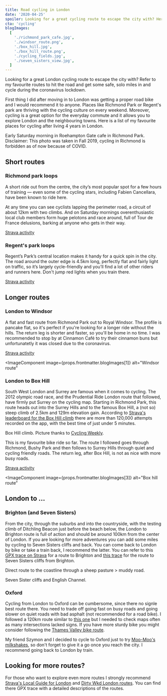 ```yaml
---
title: Road cycling in London
date: '2020-04-25'
spoiler: Looking for a great cycling route to escape the city with? Here are my personal favourites to get some miles in during the coronavirus lockdown.
cta: 'cycling'
blogImages:
  [
    './richmond_park_cafe.jpg',
    './windsor_route.png',
    './box_hill.jpg',
    './box_hill_route.png',
    './cycling_fields.jpg',
    './seven_sisters_view.jpg',
  ]
---
```


Looking for a great London cycling route to escape the city with? Refer to my favourite routes to hit the road and get some safe, solo miles in and cycle during the coronavirus lockdown.

First thing I did after moving in to London was getting a proper road bike and I would recommend it to anyone. Places like Richmond Park or Regent's park are thriving with the cycling culture on every weekend. Moreover, cycling is a great option for the everyday commute and it allows you to explore London and the neighbouring towns. Here is a list of my favourite places for cycling after living 4 years in London.

<MakeItBigContainer>
  <ImageComponent
    image={props.frontmatter.blogImages[0]}
    alt="Roehampton Gate cafe early in the morning"
  ></ImageComponent>
</MakeItBigContainer>

Early Saturday morning in Roehampton Gate cafe in Richmond Park. Disclaimer: This photo was taken in Fall 2019, cycling in Richmond is forbidden as of now because of COVID.

## Short routes

### Richmond park loops

A short ride out from the centre, the city’s most popular spot for a few hours of training — even some of the cycling stars, including Fabien Cancellara, have been known to ride here.

At any time you can see cyclists lapping the perimeter road, a circuit of about 12km with two climbs. And on Saturday mornings overenthusiastic local club members form huge pelotons and race around, full of Tour de France delusions, barking at anyone who gets in their way.

[Strava activity](https://www.strava.com/activities/2837568599)

### Regent's park loops

Regent’s Park’s central location makes it handy for a quick spin in the city. The road around the outer edge is 4.5km long, perfectly flat and fairly light on traffic, so it’s largely cycle-friendly and you’ll find a lot of other riders and runners here. Don't jump red lights when you train there.

[Strava activity](https://www.strava.com/activities/3335434534)

## Longer routes

### London to Windsor

A flat and fast route from Richmond Park out to Royal Windsor. The profile is pancake flat, so it's perfect if you're looking for a longer ride without the hills. The return leg is shorter and faster, so you'll be home in no time. I was recommended to stop by at Cinnamon Café to try their cinnamon buns but unfortunatetly it was closed due to the coronavirus.

[Strava activity](https://www.strava.com/activities/3349993673)

<ImageComponent
  image={props.frontmatter.blogImages[1]}
  alt="Windsor route"
></ImageComponent>

### London to Box Hill

South West London and Surrey are famous when it comes to cycling. The 2012 olympic road race, and the Prudential Ride London route that followed, have firmly put Surrey on the cycling map. Starting in Richmond Park, this route heads out into the Surrey Hills and to the famous Box Hill, a (not so) steep climb of 2.5km and 129m elevation gain. According to [Strava's leaderboard for the Box Hill climb](https://www.strava.com/segments/6695759) there are more than 120,000 attempts recorded on the app, with the best time of just under 5 minutes.

<MakeItBigContainer>
  <ImageComponent
    image={props.frontmatter.blogImages[2]}
    alt="Steep road leading to the top of the Box Hill."
  ></ImageComponent>
</MakeItBigContainer>

Box Hill climb. Picture thanks to [Cycling Weekly](https://www.cyclingweekly.com/fitness/training/how-to-climb-box-hill-video-266164).

This is my favourite bike ride so far. The route I followed goes through Richmond, Bushy Park and then follows to Surrey Hills through quiet and cycling friendly roads. The return leg, after Box Hill, is not as nice with more busy roads.

[Strava activity](https://www.strava.com/activities/3360618841)

<ImageComponent
  image={props.frontmatter.blogImages[3]}
  alt="Box hill route"
></ImageComponent>

## London to ...

### Brighton (and Seven Sisters)

From the city, through the suburbs and into the countryside, with the testing climb of Ditchling Beacon just before the beach below, the London to Brighton route is full of action and should be around 100km from the center of London. If you are looking for more adventures you can add some miles by cycling to Seven Sisters cliffs and back. You can come back to London by bike or take a train back, I recommend the latter. You can refer to this [GPX trace on Strava](https://www.strava.com/local/uk/london/cycling/routes/116?hl=en-GB) for a route to Brighton and [this trace](https://www.mapmyride.com/gb/brighton-eng/brighton-to-seven-sisters-route-19626108) for the route to Seven Sisters cliffs from Brighton.

<MakeItBigContainer>
  <ImageComponent
    image={props.frontmatter.blogImages[4]}
    alt="Cycling through the sheep pasture."
  ></ImageComponent>
</MakeItBigContainer>

Direct route to the coastline through a sheep pasture > muddy road.

<MakeItBigContainer>
  <ImageComponent
    image={props.frontmatter.blogImages[5]}
    alt="View of the English Channel."
  ></ImageComponent>
</MakeItBigContainer>

Seven Sister cliffs and English Channel.

### Oxford

Cycling from London to Oxford can be cumbersome, since there no signle best route there. You need to trade off going fast on busy roads and going slower on quiet roads with bad asphalt (not recommended for a road bike). I followed a 120km route similar to [this one](https://www.routeyou.com/en-gb/route/view/26835/cycle-route/london-to-oxford) but I needed to check maps often as many intersections lacked signs. If you have more sturdy bike you might consider following the [Thames Valley bike route](https://cycle.travel/route/thames_valley).

My friend Szymon and I decided to cycle to Oxford just to try [Moo-Moo's milkshakes](moo-moos.co.uk), so don't forget to give it a go once you reach the city. I recommend going back to London by train.

## Looking for more routes?

For those who want to explore even more routes I strongly recommend [Strava's Local Guide for London](https://www.strava.com/local/uk/london/cycling) and [Dirty Wkd London routes](https://www.dirtywknd.com/pages/london-cycling-routes). You can find there GPX trace with a detailed descriptions of the routes.
